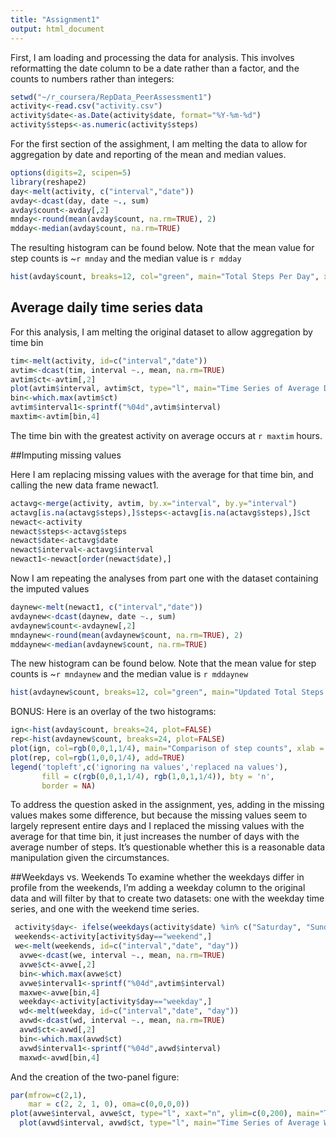 ```yaml
---
title: "Assignment1"
output: html_document
---
```



First, I am loading and processing the data for analysis. This involves reformatting the date column to be a date rather than a factor, and the counts to numbers rather than integers:
```r
setwd("~/r_coursera/RepData_PeerAssessment1")
activity<-read.csv("activity.csv")
activity$date<-as.Date(activity$date, format="%Y-%m-%d")
activity$steps<-as.numeric(activity$steps)

```

For the first section of the assighment, I am melting the data to allow for aggregation by date and reporting of the mean and median values.

```r
options(digits=2, scipen=5)
library(reshape2)
day<-melt(activity, c("interval","date"))
avday<-dcast(day, date ~., sum)
avday$count<-avday[,2]
mnday<-round(mean(avday$count, na.rm=TRUE), 2)
mdday<-median(avday$count, na.rm=TRUE)
```

The resulting histogram can be found below. Note that the mean value for step counts is ~`r mnday` and the median value is `r mdday`

```r
hist(avday$count, breaks=12, col="green", main="Total Steps Per Day", xlab = "step count")
```

## Average daily time series data
For this analysis, I am melting the original dataset to allow aggregation by time bin

```r
tim<-melt(activity, id=c("interval","date"))
avtim<-dcast(tim, interval ~., mean, na.rm=TRUE)
avtim$ct<-avtim[,2]
plot(avtim$interval, avtim$ct, type="l", main="Time Series of Average Daily Activity", xlab="interval", ylab="step count")
bin<-which.max(avtim$ct)
avtim$interval1<-sprintf("%04d",avtim$interval)
maxtim<-avtim[bin,4]
```

The time bin with the greatest activity on average occurs at `r maxtim` hours.

##Imputing missing values

Here I am replacing missing values with the average for that time bin, and calling the new data frame newact1.

```r
actavg<-merge(activity, avtim, by.x="interval", by.y="interval")
actavg[is.na(actavg$steps),]$steps<-actavg[is.na(actavg$steps),]$ct
newact<-activity
newact$steps<-actavg$steps
newact$date<-actavg$date
newact$interval<-actavg$interval
newact1<-newact[order(newact$date),]
```

Now I am repeating the analyses from part one with the dataset containing the imputed values

```r
daynew<-melt(newact1, c("interval","date"))
avdaynew<-dcast(daynew, date ~., sum)
avdaynew$count<-avdaynew[,2]
mndaynew<-round(mean(avdaynew$count, na.rm=TRUE), 2)
mddaynew<-median(avdaynew$count, na.rm=TRUE)
```

The new histogram can be found below. Note that the mean value for step counts is ~`r mndaynew` and the median value is `r mddaynew`

```r
hist(avdaynew$count, breaks=12, col="green", main="Updated Total Steps Per Day", xlab = "step count")
```

BONUS: Here is an overlay of the two histograms:

```r
ign<-hist(avday$count, breaks=24, plot=FALSE)
rep<-hist(avdaynew$count, breaks=24, plot=FALSE)
plot(ign, col=rgb(0,0,1,1/4), main="Comparison of step counts", xlab = "step count")
plot(rep, col=rgb(1,0,0,1/4), add=TRUE)
legend('topleft',c('ignoring na values','replaced na values'),
       fill = c(rgb(0,0,1,1/4), rgb(1,0,1,1/4)), bty = 'n',
       border = NA)
```

To address the question asked in the assignment, yes, adding in the missing values makes some difference, but because the missing values seem to largely represent entire days and I replaced the missing values with the average for that time bin, it just increases the number of days with the average number of steps. It's questionable whether this is a reasonable data manipulation given the circumstances.

##Weekdays vs. Weekends
To examine whether the weekdays differ in profile from the weekends, I'm adding a weekday column to the original data and will filter by that to create two datasets: one with the weekday time series, and one with the weekend time series.

```r
 activity$day<- ifelse(weekdays(activity$date) %in% c("Saturday", "Sunday") ,"weekend", "weekday")
 weekends<-activity[activity$day=="weekend",]
 we<-melt(weekends, id=c("interval","date", "day"))
  avwe<-dcast(we, interval ~., mean, na.rm=TRUE)
  avwe$ct<-avwe[,2]
  bin<-which.max(avwe$ct)
  avwe$interval1<-sprintf("%04d",avtim$interval)
  maxwe<-avwe[bin,4]
  weekday<-activity[activity$day=="weekday",]
  wd<-melt(weekday, id=c("interval","date", "day"))
  avwd<-dcast(wd, interval ~., mean, na.rm=TRUE)
  avwd$ct<-avwd[,2]
  bin<-which.max(avwd$ct)
  avwd$interval1<-sprintf("%04d",avwd$interval)
  maxwd<-avwd[bin,4]
```

And the creation of the two-panel figure:

```r
par(mfrow=c(2,1), 
    mar = c(2, 2, 1, 0), oma=c(0,0,0,0))
plot(avwe$interval, avwe$ct, type="l", xaxt="n", ylim=c(0,200), main="Time Series of Average Weekend Daily Activity", xlab="", ylab="step count")
  plot(avwd$interval, avwd$ct, type="l", main="Time Series of Average Weekday Daily Activity", xlab="interval", ylab="step count")

 

```

